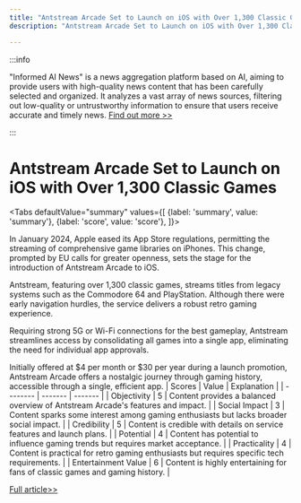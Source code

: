 ```yaml
---
title: "Antstream Arcade Set to Launch on iOS with Over 1,300 Classic Games"
description: "Antstream Arcade Set to Launch on iOS with Over 1,300 Classic Games"

---
```



:::info

"Informed AI News" is a news aggregation platform based on AI, aiming to provide users with high-quality news content that has been carefully selected and organized. It analyzes a vast array of news sources, filtering out low-quality or untrustworthy information to ensure that users receive accurate and timely news.  [Find out more >>](/)

:::

# Antstream Arcade Set to Launch on iOS with Over 1,300 Classic Games


<Tabs
	defaultValue="summary"
	values={[
	{label: 'summary', value: 'summary'},
	{label: 'score', value: 'score'},
]}>
<TabItem value="summary">


In January 2024, Apple eased its App Store regulations, permitting the streaming of comprehensive game libraries on iPhones. This change, prompted by EU calls for greater openness, sets the stage for the introduction of Antstream Arcade to iOS.

Antstream, featuring over 1,300 classic games, streams titles from legacy systems such as the Commodore 64 and PlayStation. Although there were early navigation hurdles, the service delivers a robust retro gaming experience.

Requiring strong 5G or Wi-Fi connections for the best gameplay, Antstream streamlines access by consolidating all games into a single app, eliminating the need for individual app approvals.

Initially offered at $4 per month or $30 per year during a launch promotion, Antstream Arcade offers a nostalgic journey through gaming history, accessible through a single, efficient app.
</TabItem>
<TabItem value="score">
	| Scores     | Value   | Explanation |
	| -------- | ------- | ------- |
	| Objectivity  | 5    | Content provides a balanced overview of Antstream Arcade's features and impact.    |
	| Social Impact | 3     | Content sparks some interest among gaming enthusiasts but lacks broader social impact.    |
	| Credibility    | 5    | Content is credible with details on service features and launch plans.    |
	| Potential    | 4    | Content has potential to influence gaming trends but requires market acceptance.    |
	| Practicality    | 4    | Content is practical for retro gaming enthusiasts but requires specific tech requirements.    |
	| Entertainment Value    | 6    | Content is highly entertaining for fans of classic games and gaming history.    |
</TabItem>
</Tabs>

[Full article>>](https://appleinsider.com/articles/24/06/21/theres-a-new-classic-arcade-game-streaming-service-coming-to-iphone)
